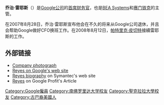 {{blpunsourced|time=2019-06-26}}
'''乔治·雷耶斯'''（{{lang-en|George Reyes}}{{bd}}）是[[Google|Google公司]]的[[首席财务官|首席财务官]]，也是[[BEA_Systems|BEA Systems]]和[[赛门铁克|赛门铁克]]的主管。

在2007年8月28日，乔治·雷耶斯宣布他会在不久的将来从Google公司退休，并且会帮助Google做好CFO换班工作。在2008年8月12日，[[帕特里克·皮切特|帕特里克·皮切特]]接續雷耶斯的工作。

== 外部链接 ==
* [http://www.google.com/press/images/george.jpg Company photograph]{{Wayback|url=http://www.google.com/press/images/george.jpg |date=20080307073827 }}
* [http://www.google.com/corporate/execs.html#george  Reyes on Google's web site]{{Wayback|url=http://www.google.com/corporate/execs.html#george |date=20101120212942 }}
* [https://web.archive.org/web/20080222110234/http://www.symantec.com/about/profile/management/directors/bio.jsp?bioid=george_reyes Reyes biography] on Symantec's web site
* [http://news.ft.com/cms/s/ee33688c-aae9-11da-8a68-0000779e2340.html Reyes] on Google Profit's Article

{{Google Inc.|corporate=yes|products=no}}
{{DEFAULTSORT:Reyes, George}}
[[Category:Google僱員|Category:Google僱員]]
[[Category:南佛罗里达大学校友|Category:南佛罗里达大学校友]]
[[Category:聖克拉拉大學校友|Category:聖克拉拉大學校友]]
[[Category:古巴裔美國人|Category:古巴裔美國人]]
{{us-bio-stub}}